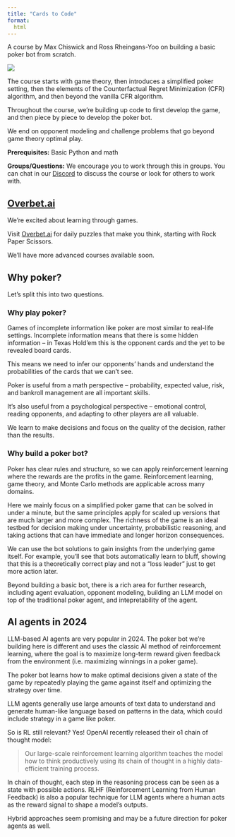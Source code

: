 ```yaml
---
title: "Cards to Code"
format: 
  html
---
```

A course by Max Chiswick and Ross Rheingans-Yoo on building a basic poker bot from scratch. 

![](assets/kuhn_solve.gif)

The course starts with game theory, then introduces a simplified poker setting, then the elements of the Counterfactual Regret Minimization (CFR) algorithm, and then beyond the vanilla CFR algorithm. 

Throughout the course, we're building up code to first develop the game, and then piece by piece to develop the poker bot. 

We end on opponent modeling and challenge problems that go beyond game theory optimal play. 

**Prerequisites:** Basic Python and math

**Groups/Questions:** We encourage you to work through this in groups. You can chat in our [Discord](https://discord.gg/KZQK2xN8Da) to discuss the course or look for others to work with. 

## [Overbet.ai](https://overbet.ai)
We're excited about learning through games. 

Visit [Overbet.ai](https://overbet.ai) for daily puzzles that make you think, starting with Rock Paper Scissors. 

We'll have more advanced courses available soon.  

## Why poker? 
Let's split this into two questions. 

### Why play poker?
Games of incomplete information like poker are most similar to real-life settings. Incomplete information means that there is some hidden information -- in Texas Hold'em this is the opponent cards and the yet to be revealed board cards. 

This means we need to infer our opponents' hands and understand the probabilities of the cards that we can't see. 

Poker is useful from a math perspective -- probability, expected value, risk, and bankroll management are all important skills. 

It's also useful from a psychological perspective -- emotional control, reading opponents, and adapting to other players are all valuable. 

We learn to make decisions and focus on the quality of the decision, rather than the results. 

### Why build a poker bot? 
Poker has clear rules and structure, so we can apply reinforcement learning where the rewards are the profits in the game. Reinforcement learning, game theory, and Monte Carlo methods are applicable across many domains. 

Here we mainly focus on a simplified poker game that can be solved in under a minute, but the same principles apply for scaled up versions that are much larger and more complex. The richness of the game is an ideal testbed for decision making under uncertainty, probabilistic reasoning, and taking actions that can have immediate and longer horizon consequences. 

We can use the bot solutions to gain insights from the underlying game itself. For example, you'll see that bots automatically learn to bluff, showing that this is a theoretically correct play and not a "loss leader" just to get more action later. 

Beyond building a basic bot, there is a rich area for further research, including agent evaluation, opponent modeling, building an LLM model on top of the traditional poker agent, and intepretability of the agent. 

## AI agents in 2024
LLM-based AI agents are very popular in 2024. The poker bot we’re building here is different and uses the classic AI method of reinforcement learning, where the goal is to maximize long-term reward given feedback from the environment (i.e. maximizing winnings in a poker game). 

The poker bot learns how to make optimal decisions given a state of the game by repeatedly playing the game against itself and optimizing the strategy over time. 

LLM agents generally use large amounts of text data to understand and generate human-like language based on patterns in the data, which could include strategy in a game like poker. 

So is RL still relevant? Yes! OpenAI recently released their o1 chain of thought model: 

> Our large-scale reinforcement learning algorithm teaches the model how to think productively using its chain of thought in a highly data-efficient training process.

In chain of thought, each step in the reasoning process can be seen as a state with possible actions. RLHF (Reinforcement Learning from Human Feedback) is also a popular technique for LLM agents where a human acts as the reward signal to shape a model’s outputs.

Hybrid approaches seem promising and may be a future direction for poker agents as well. 